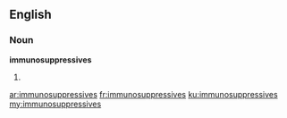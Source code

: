==English==

===Noun===
'''immunosuppressives'''

# {{plural of|[[immunosuppressive]]}}

[[ar:immunosuppressives]]
[[fr:immunosuppressives]]
[[ku:immunosuppressives]]
[[my:immunosuppressives]]